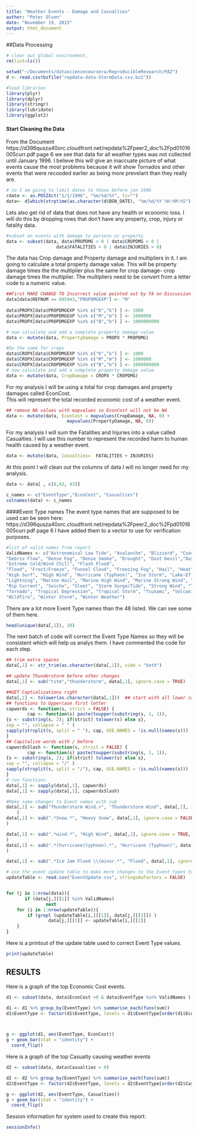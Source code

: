 ```yaml
---
title: "Weather Events - Damage and Casualties"
author: "Peter Olsen"
date: "November 19, 2015"
output: html_document
---
```


##Data Processing
```r
# clear out global environment, 
rm(list=ls())  

setwd("~/Documents/datasciencecoursera/ReproducibleResearch/PA2")
d <- read.csv(bzfile("repdata-data-StormData.csv.bz2"))

#load libraries
library(plyr)
library(dplyr)
library(stringr)
library(lubridate)
library(ggplot2)

```
#### Start Cleaning the Data

From the Document https://d396qusza40orc.cloudfront.net/repdata%2Fpeer2_doc%2Fpd01016005curr.pdf 
page 6 we see that data for all weather types was not collected until January 1996.
I believe this will give an inaccuate picture of what events cause the most problems because it 
will show Tornados and other events that were recooded earlier as being more prevelant than they
really are.
```r
# so I am going to limit dates to those before jan 1996
rdate <- as.POSIXct("1/1/1996", "%m/%d/%Y", tz="")
data<- d[which(strptime(as.character(d$BGN_DATE), "%m/%d/%Y %H:%M:%S") > rdate),]
```
Lets also get rid of data that does not have any health or economic loss.
I will do this by dropping rows that don't have any property, crop, injury or fatality data.

```r
#subset on events with damage to persons or property
data <- subset(data, data$PROPDMG > 0 | data$CROPDMG > 0 | 
                   data$FATALITIES > 0 | data$INJURIES > 0)
```

The data has Crop damage and Property damage and multipliers in it.  I am going to calculate a total 
property damage value.  This will be property damage times the the multiplier plus the same for crop damage- crop damage times the multiplier.  The multipliers need to be convert from a letter code to a numeric value.
```r

##First MAKE CHANGE TO Incorrect value pointed out by TA on Discussion board.
data[data$REFNUM == 605943,"PROPDMGEXP"] <- "M" 
 
data$PROPX[data$PROPDMGEXP %in% c("K","k") ] <- 1000
data$PROPX[data$PROPDMGEXP %in% c("M","m") ] <- 1000000
data$PROPX[data$PROPDMGEXP %in% c("B","b") ] <- 1000000000

# now calculate and add a complete property damage value
data <- mutate(data, PropertyDamage = PROPX * PROPDMG)  

#Do the same for crops
data$CROPX[data$CROPDMGEXP %in% c("K","k") ] <- 1000
data$CROPX[data$CROPDMGEXP %in% c("M","m") ] <- 1000000
data$CROPX[data$CROPDMGEXP %in% c("B","b") ] <- 1000000000
# now calculate and add a complete property damage value
data <- mutate(data, CropDamage = CROPX * CROPDMG) 

```

For my analysis I will be using a total for crop damages and property damages called EconCost.  
This will represent the total recorded economic cost of a weather event.
```r
## remove NA values with mapvalues so EconCost will not be NA
data <- mutate(data, EconCost = mapvalues(CropDamage, NA, 0) + 
                       mapvalues(PropertyDamage, NA, 0))
```

For my analysis I will sum the Fatalities and Injuries into a value called Casualties.  I will use this number to represent the recorded harm to human health caused by a weather event.

```r
data <- mutate(data, Casualties=  FATALITIES + INJURIES)
```
At this point I will clean out the columns of data I will no longer need for my analysis.

```r
data <- data[ , c(8,42, 43)]

c_names <- c("EventType","EconCost", "Casualties")
colnames(data) <- c_names

```
####Event Type names
The event type names that are supposed to be used can be seen here:
https://d396qusza40orc.cloudfront.net/repdata%2Fpeer2_doc%2Fpd01016005curr.pdf 
page 6
I have added them to a vector to use for verification purposes.
```r
#list of valid names from report
ValidNames <- c("Astronomical Low Tide", "Avalanche", "Blizzard", "Coastal Flood", "Cold/Wind Chill", 
"Debris Flow", "Dense Fog", "Dense Smoke", "Drought", "Dust Devil","Dust Storm","Excessive Heat", 
"Extreme Cold/Wind Chill", "Flash Flood", 
"Flood", "Frost/Freeze", "Funnel Cloud", "Freezing Fog", "Hail", "Heat", "Heavy Rain", "Heavy Snow", 
"High Surf", "High Wind", "Hurricane (Typhoon)", "Ice Storm", "Lake-Effect Snow", "Lakeshore Flood", 
"Lightning", "Marine Hail", "Marine High Wind", "Marine Strong Wind", "Marine Thunderstorm Wind", 
"Rip Current", "Seiche", "Sleet", "Storm Surge/Tide", "Strong Wind", "Thunderstorm Wind", 
"Tornado", "Tropical Depression", "Tropical Storm", "Tsunami", "Volcanic Ash", "Waterspout", 
"Wildfire", "Winter Storm", "Winter Weather")
```


There are a lot more Event Type names than the 48 listed. We can see some of them here.
```r
head(unique(data[,1]), 20)
```
The next batch of code will correct the Event Type Names so they will be consistent which will help us analys them.  I have commented the code for each step.

```r
## trim extra spaces
data[,1] <- str_trim(as.character(data[,1]), side = "both")

## update Thunderstorm before other changes
data[,1] <- sub("tstm","thunderstorm", data[,1], ignore.case = TRUE)

##GET Captializations right
data[,1] <- tolower(as.character(data[,1]))  ## start with all lower case
## functions to Uppercase first letter
capwords <- function(s, strict = FALSE) {
        cap <- function(s) paste(toupper(substring(s, 1, 1)),
{s <- substring(s, 2); if(strict) tolower(s) else s},
sep = "", collapse = " " )
sapply(strsplit(s, split = " "), cap, USE.NAMES = !is.null(names(s)))
}
## Capitalize words with / before
capwordsSlash <- function(s, strict = FALSE) {
        cap <- function(s) paste(toupper(substring(s, 1, 1)),
{s <- substring(s, 2); if(strict) tolower(s) else s},
sep = "", collapse = "/" )
sapply(strsplit(s, split = "/"), cap, USE.NAMES = !is.null(names(s)))
}
# run functions
data[,1] <- sapply(data[,1], capwords)
data[,1] <- sapply(data[,1], capwordsSlash)

#Make some changes to Event names with sub
data[,1] <- sub("Thunderstorm Wind.+", "Thunderstorm Wind", data[,1], ignore.case = FALSE, perl = TRUE
    )
data[,1] <- sub(".*Snow.*", "Heavy Snow", data[,1], ignore.case = FALSE, perl = TRUE
)

data[,1] <- sub(".*wind.*", "High Wind", data[,1], ignore.case = TRUE, perl = TRUE
)
data[,1] <- sub(".*(hurricane|typhoon).*", "Hurricane (Typhoon)", data[,1], ignore.case = TRUE, perl = TRUE
)

data[,1] <- sub(".*Ice Jam Flood \\(minor.*", "Flood", data[,1], ignore.case = TRUE)

# use the event update table to make more changes to the Event types to get them to match Valid Event names.
updateTable <- read.csv("EventUpdate.csv", stringsAsFactors = FALSE)


for (j in 1:nrow(data)){
       if (data[j,][[1]] %in% ValidNames)
               next
    for (i in 1:nrow(updateTable)){
        if (grepl (updateTable[i,][[1]], data[j,][[1]]) )
                data[j,][[1]] <- updateTable[i,][[2]]        
    }
}
```
Here is a printout of the update table used to correct Event Type values.
```r
print(updateTable)
```


## RESULTS

Here is a graph of the top Economic Cost events.
```r
d1 <- subset(data, data$EconCost >0 & data$EventType %in% ValidNames )

d1 <- d1 %>% group_by(EventType) %>% summarise_each(funs(sum))
d1$EventType <- factor(d1$EventType, levels = d1$EventType[order(d1$EconCost)])



g <- ggplot(d1, aes(EventType, EconCost))
g + geom_bar(stat = "identity") +
  coord_flip()
```

Here is a graph of the top Casualty causing weather events
```r
d2 <- subset(data, data$Casualties > 0)

d2 <- d2 %>% group_by(EventType) %>% summarise_each(funs(sum))
d2$EventType <- factor(d2$EventType, levels = d2$EventType[order(d2$Casualties)])

g <- ggplot(d2, aes(EventType, Casualties))
g + geom_bar(stat = "identity") +
  coord_flip()

```

Session information for system used to create this report:
```r
sessionInfo()
```
